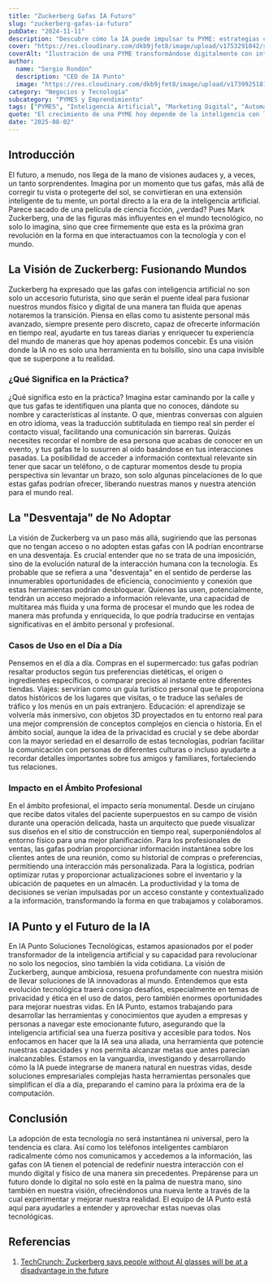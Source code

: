 ```yaml
---
title: "Zuckerberg Gafas IA Futuro"
slug: "zuckerberg-gafas-ia-futuro"
pubDate: "2024-11-11"
description: "Descubre cómo la IA puede impulsar tu PYME: estrategias concretas de marketing, automatización y datos para aumentar ventas."
cover: "https://res.cloudinary.com/dkb9jfet8/image/upload/v1753291042/small-business_kk56r6.jpg"
coverAlt: "Ilustración de una PYME transformándose digitalmente con inteligencia artificial."
author:
  name: "Sergio Rondón"
  description: "CEO de IA Punto"
  image: "https://res.cloudinary.com/dkb9jfet8/image/upload/v1739925181/sergio_gdcaeh.png"
category: "Negocios y Tecnología"
subcategory: "PYMES y Emprendimiento"
tags: ["PYMES", "Inteligencia Artificial", "Marketing Digital", "Automatización", "Ventas"]
quote: "El crecimiento de una PYME hoy depende de la inteligencia con la que se aplican datos, IA y estrategia. — Sergio Rondón"
date: "2025-08-02"
---
```




<h2 id="introduccion">Introducción</h2>
<p>
  El futuro, a menudo, nos llega de la mano de visiones audaces y, a veces, un
  tanto sorprendentes. Imagina por un momento que tus gafas, más allá de
  corregir tu vista o protegerte del sol, se convirtieran en una extensión
  inteligente de tu mente, un portal directo a la era de la inteligencia
  artificial. Parece sacado de una película de ciencia ficción, ¿verdad? Pues
  Mark Zuckerberg, una de las figuras más influyentes en el mundo tecnológico,
  no solo lo imagina, sino que cree firmemente que esta es la próxima gran
  revolución en la forma en que interactuamos con la tecnología y con el mundo.
</p>

<h2 id="la-vision-de-zuckerberg-fusionando-mundos">
  La Visión de Zuckerberg: Fusionando Mundos
</h2>
<p>
  Zuckerberg ha expresado que las gafas con inteligencia artificial no son solo
  un accesorio futurista, sino que serán el puente ideal para fusionar nuestros
  mundos físico y digital de una manera tan fluida que apenas notaremos la
  transición. Piensa en ellas como tu asistente personal más avanzado, siempre
  presente pero discreto, capaz de ofrecerte información en tiempo real,
  ayudarte en tus tareas diarias y enriquecer tu experiencia del mundo de
  maneras que hoy apenas podemos concebir. Es una visión donde la IA no es solo
  una herramienta en tu bolsillo, sino una capa invisible que se superpone a tu
  realidad.
</p>

<h3 id="que-significa-en-la-practica">¿Qué Significa en la Práctica?</h3>
<p>
  ¿Qué significa esto en la práctica? Imagina estar caminando por la calle y que
  tus gafas te identifiquen una planta que no conoces, dándote su nombre y
  características al instante. O que, mientras conversas con alguien en otro
  idioma, veas la traducción subtitulada en tiempo real sin perder el contacto
  visual, facilitando una comunicación sin barreras. Quizás necesites recordar
  el nombre de esa persona que acabas de conocer en un evento, y tus gafas te lo
  susurren al oído basándose en tus interacciones pasadas. La posibilidad de
  acceder a información contextual relevante sin tener que sacar un teléfono, o
  de capturar momentos desde tu propia perspectiva sin levantar un brazo, son
  solo algunas pincelaciones de lo que estas gafas podrían ofrecer, liberando
  nuestras manos y nuestra atención para el mundo real.
</p>

<h2 id="la-desventaja-de-no-adoptar">La "Desventaja" de No Adoptar</h2>
<p>
  La visión de Zuckerberg va un paso más allá, sugiriendo que las personas que
  no tengan acceso o no adopten estas gafas con IA podrían encontrarse en una
  desventaja. Es crucial entender que no se trata de una imposición, sino de la
  evolución natural de la interacción humana con la tecnología. Es probable que
  se refiera a una "desventaja" en el sentido de perderse las innumerables
  oportunidades de eficiencia, conocimiento y conexión que estas herramientas
  podrían desbloquear. Quienes las usen, potencialmente, tendrán un acceso
  mejorado a información relevante, una capacidad de multitarea más fluida y una
  forma de procesar el mundo que les rodea de manera más profunda y enriquecida,
  lo que podría traducirse en ventajas significativas en el ámbito personal y
  profesional.
</p>

<h3 id="casos-de-uso-en-el-dia-a-dia">Casos de Uso en el Día a Día</h3>
<p>
  Pensemos en el día a día. Compras en el supermercado: tus gafas podrían
  resaltar productos según tus preferencias dietéticas, el origen o ingredientes
  específicos, o comparar precios al instante entre diferentes tiendas. Viajes:
  servirían como un guía turístico personal que te proporciona datos históricos
  de los lugares que visitas, o te traduce las señales de tráfico y los menús en
  un país extranjero. Educación: el aprendizaje se volvería más inmersivo, con
  objetos 3D proyectados en tu entorno real para una mejor comprensión de
  conceptos complejos en ciencia o historia. En el ámbito social, aunque la idea
  de la privacidad es crucial y se debe abordar con la mayor seriedad en el
  desarrollo de estas tecnologías, podrían facilitar la comunicación con
  personas de diferentes culturas o incluso ayudarte a recordar detalles
  importantes sobre tus amigos y familiares, fortaleciendo tus relaciones.
</p>

<h3 id="impacto-en-el-ambito-profesional">Impacto en el Ámbito Profesional</h3>
<p>
  En el ámbito profesional, el impacto sería monumental. Desde un cirujano que
  recibe datos vitales del paciente superpuestos en su campo de visión durante
  una operación delicada, hasta un arquitecto que puede visualizar sus diseños
  en el sitio de construcción en tiempo real, superponiéndolos al entorno físico
  para una mejor planificación. Para los profesionales de ventas, las gafas
  podrían proporcionar información instantánea sobre los clientes antes de una
  reunión, como su historial de compras o preferencias, permitiendo una
  interacción más personalizada. Para la logística, podrían optimizar rutas y
  proporcionar actualizaciones sobre el inventario y la ubicación de paquetes en
  un almacén. La productividad y la toma de decisiones se verían impulsadas por
  un acceso constante y contextualizado a la información, transformando la forma
  en que trabajamos y colaboramos.
</p>

<h2 id="ia-punto-y-el-futuro-de-la-ia">IA Punto y el Futuro de la IA</h2>
<p>
  En IA Punto Soluciones Tecnológicas, estamos apasionados por el poder
  transformador de la inteligencia artificial y su capacidad para revolucionar
  no solo los negocios, sino también la vida cotidiana. La visión de Zuckerberg,
  aunque ambiciosa, resuena profundamente con nuestra misión de llevar
  soluciones de IA innovadoras al mundo. Entendemos que esta evolución
  tecnológica traerá consigo desafíos, especialmente en temas de privacidad y
  ética en el uso de datos, pero también enormes oportunidades para mejorar
  nuestras vidas. En IA Punto, estamos trabajando para desarrollar las
  herramientas y conocimientos que ayuden a empresas y personas a navegar este
  emocionante futuro, asegurando que la inteligencia artificial sea una fuerza
  positiva y accesible para todos. Nos enfocamos en hacer que la IA sea una
  aliada, una herramienta que potencie nuestras capacidades y nos permita
  alcanzar metas que antes parecían inalcanzables. Estamos en la vanguardia,
  investigando y desarrollando cómo la IA puede integrarse de manera natural en
  nuestras vidas, desde soluciones empresariales complejas hasta herramientas
  personales que simplifican el día a día, preparando el camino para la próxima
  era de la computación.
</p>

<h2 id="conclusion">Conclusión</h2>
<p>
  La adopción de esta tecnología no será instantánea ni universal, pero la
  tendencia es clara. Así como los teléfonos inteligentes cambiaron radicalmente
  cómo nos comunicamos y accedemos a la información, las gafas con IA tienen el
  potencial de redefinir nuestra interacción con el mundo digital y físico de
  una manera sin precedentes. Prepárense para un futuro donde lo digital no solo
  esté en la palma de nuestra mano, sino también en nuestra visión,
  ofreciéndonos una nueva lente a través de la cual experimentar y mejorar
  nuestra realidad. El equipo de IA Punto está aquí para ayudarles a entender y
  aprovechar estas nuevas olas tecnológicas.
</p>

<h2 id="referencias">Referencias</h2>
<ol>
  <li>
    <a
      href="https://techcrunch.com/2025/07/30/zuckerberg-says-people-without-ai-glasses-will-be-at-a-disadvantage-in-the-future/"
      target="_blank"
      rel="noopener noreferrer"
    >
      TechCrunch: Zuckerberg says people without AI glasses will be at a
      disadvantage in the future
    </a>
  </li>
</ol>
